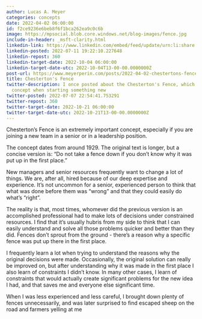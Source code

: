```yaml
---
author: Lucas A. Meyer
categories: concepts
date: 2022-04-02 06:00:00
id: f2ce9236e6beb8f6f1bca262ea9c0c6b
image: https://mpsocial.blob.core.windows.net/blog-images/fence.jpg
include-in-header: _msft-clarity.html
linkedin-link: https://www.linkedin.com/embed/feed/update/urn:li:share:6915688739935522816
linkedin-posted: 2022-07-11 19:22:10.227648
linkedin-repost: 360
linkedin-target-date: 2022-10-04 06:00:00
linkedin-target-date-utc: 2022-10-04T13-00-00.0000000Z
post-url: https://www.meyerperin.com/posts/2022-04-02-chestertons-fence.html
title: Chesterton's Fence
twitter-description: I once posted about the Chesterton's Fence, which is an important
  concept when starting something new
twitter-posted: 2022-07-07 22:54:41.753291
twitter-repost: 360
twitter-target-date: 2022-10-21 06:00:00
twitter-target-date-utc: 2022-10-21T13-00-00.0000000Z
---
```


Chesterton’s Fence is an extremely important concept, especially if you are joining a new team in a senior or in a leadership position. 

The concept dates from around 1929. The original text is longer, but a concise version is: "Do not take a fence down if you don't know why it was put up in the first place." 

New managers and senior resources frequently want to change a lot of things. We are, after all, hired because of our deep expertise and experience. It's not uncommon for a senior, experienced person to think that what was done before them was "wrong" and that they could easily do what's "right".

The reality is that, most times, whomever did the previous version is an accomplished professional had to make lots of decisions under constrained resources. I find that it's usually hubris from my side to think that I can easily understand and solve all those problems quicker and better than they did. Fences don't sprout from the ground - there's a reason why a specific fence was put up there in the first place. 

I frequently learn a lot when trying to understand the reasons why the original decisions were made. Occasionally, the original solution can really be improved on, but after understanding why it was made in the first place I also learn of constraints I didn't know. In many other cases, I learn of constraints that would actually create significant problems for the new idea I had, and that saves me and everyone else significant time.

When I was less experienced and less careful, I brought down plenty of fences unnecessarily, and was later surprised to find escaped sheep on the road and farmers yelling at me

